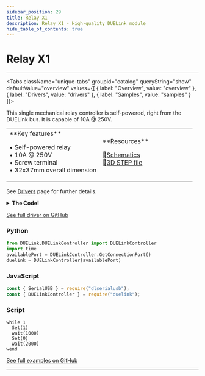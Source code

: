 ```yaml
---
sidebar_position: 29
title: Relay X1
description: Relay X1 - High-quality DUELink module
hide_table_of_contents: true
---
```



# Relay X1

<ImageSection 
  product="acrelayx1-a"
  tagline="Single Relay Controller"
/>

---

<Tabs className="unique-tabs" groupid="catalog" queryString="show" defaultValue="overview"
  values={[
    {
        label: "Overview",
        value: "overview"
    },
    {
        label: "Drivers",
        value: "drivers"
    },
    {
        label: "Samples",
        value: "samples"
    }
]}>

<TabItem value="overview">

This single mechanical relay controller is self-powered, right from the DUELink bus. It is capable of 10A @ 250V.

<table><td width='50%'>
**Key features**

• Self-powered relay<br/>
• 10A @ 250V<br/>
• Screw terminal<br/>
• 32x37mm overall dimension<br/>

</td><td width='50%'>
**Resources**
 
📄[Schematics](/sch/gdl-acrelayx1-a.pdf)<br/>
🔩[3D STEP file](/3d/gdl-acrelayx1-a.step)<br/>
</td></table>

</TabItem>

<TabItem value="drivers">

See [Drivers](/docs/engine/drivers) page for further details.

<details>
<summary><strong>The Code!</strong></summary>

**Relay X1 Driver**

```text
##### Relay X1 Driver #####

fn DVer()
    return 1.0
fend

fn Set(v)
    DWrite(19, v)
fend

####################

```

</details>

[See full driver on GitHub](https://github.com/ghi-electronics/duelink-website/tree/main/static/code/drivers)

</TabItem>

<TabItem value="samples">

### Python

```python
from DUELink.DUELinkController import DUELinkController
import time
availablePort = DUELinkController.GetConnectionPort()
duelink = DUELinkController(availablePort)
```

### JavaScript

```javascript
const { SerialUSB } = require("dlserialusb");
const { DUELinkController } = require("duelink");
```

### Script

```text
while 1
  Set(1)
  wait(1000)
  Set(0)
  wait(2000)
wend
```

[See full examples on GitHub](https://github.com/ghi-electronics/duelink-website/tree/main/static/code/samples)

</TabItem>

</Tabs>

---

<OrderSection
    product="DUELink Relay X1"
    partnumber="GDL-ACRELAYX1-A"
    price="$0.00"
/>
